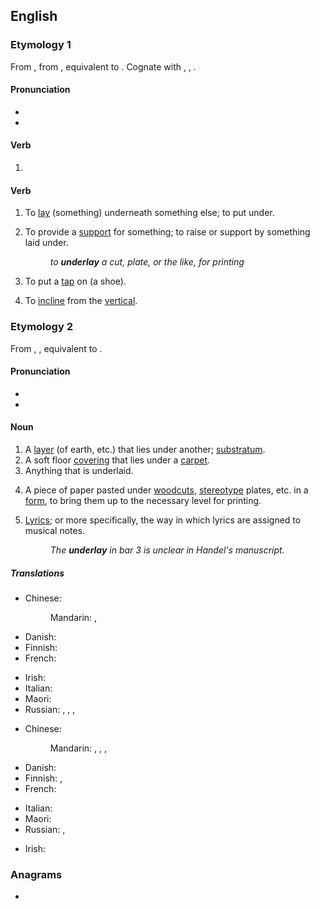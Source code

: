 ==English==

===Etymology 1===
From {{inh|en|enm|underleyen}}, from {{inh|en|ang|underleċġan|t=to underlay, prop, support}}, equivalent to {{prefix|en|under|lay}}. Cognate with {{cog|nl|onderleggen|t=to lay or put under}}, {{cog|de|unterlegen|t=to underlay}}, {{cog|sv|underlägga|t=to underlay}}.

====Pronunciation====
* {{IPA|en|/ʌndəɹˈleɪ/}}
* {{rhymes|en|eɪ|s=3}}

====Verb====
{{head|en|verb form}}

# {{en-simple past of|underlie}}

====Verb====
{{en-verb|underlays|underlaying|underlaid}}

# {{lb|en|transitive}} To [[lay]] (something) underneath something else; to put under.
# {{lb|en|transitive}} To provide a [[support]] for something; to raise or support by something laid under.
#: ''to '''underlay''' a cut, plate, or the like, for printing''
# {{lb|en|transitive}} To put a [[tap]] on (a shoe).
# {{lb|en|mining|ambitransitive|of a vein, fault, or lode}} To [[incline]] from the [[vertical]].
#:{{synonyms|en|hade}}

===Etymology 2===
From {{inh|en|enm|underlay}}, {{m|enm|underlei}}, equivalent to {{prefix|en|under|lay}}.

====Pronunciation====
* {{IPA|en|/ˈʌndəɹˌleɪ/}}
* {{rhymes|en|eɪ|s=3}}

====Noun====
{{en-noun}}

# A [[layer]] (of earth, etc.) that lies under another; [[substratum]].
# A soft floor [[covering]] that lies under a [[carpet]].
# Anything that is underlaid.
# {{lb|en|printing|historical}} A piece of paper pasted under [[woodcut]]s, [[stereotype]] plates, etc. in a [[form]], to bring them up to the necessary level for printing.
# {{lb|en|music}} [[lyrics|Lyrics]]; or more specifically, the way in which lyrics are assigned to musical notes.
#: ''The '''underlay''' in bar 3 is unclear in Handel's manuscript.''

=====Translations=====
{{trans-top|soft floor covering under carpet}}
* Chinese:
*: Mandarin: {{t|cmn|[[地毯]][[襯墊]]}}, {{t|cmn|[[地毯]][[衬垫]]|tr=dìtǎn chèndiàn}}
* Danish: {{t-needed|da}}
* Finnish: {{t|fi|alusmatto}}
* French: {{t+|fr|sous-couche|f}}
{{trans-mid}}
* Irish: {{t|ga|fobhrat|m}}
* Italian: {{t-needed|it}}
* Maori: {{t|mi|tuwhara}}
* Russian: {{t+|ru|подсти́лка|f}}, {{t+|ru|подкла́дка|f}}, {{t+|ru|подсло́й|m}}, {{t+|ru|основа́ние|n}}
{{trans-bottom}}

{{trans-top|anything underlaid}}
* Chinese:
*: Mandarin: {{t|cmn|襯底}}, {{t|cmn|衬底|tr=chèndǐ}}, {{t+|cmn|襯墊物}}, {{t+|cmn|衬垫物|tr=chèndiànwù}}
* Danish: {{t-needed|da}}
* Finnish: {{t|fi|alunen}}, {{t+|fi|alusta}}
* French: {{t-needed|fr}}
{{trans-mid}}
* Italian: {{t-needed|it}}
* Maori: {{t-needed|mi}}
* Russian: {{t+|ru|подсти́лка|f}}, {{t+|ru|подкла́дка|f}}
{{trans-bottom}}

{{trans-top|piece of paper pasted under woodcuts, stereotype plates, etc.}}
* Irish: {{t|ga|foleagan|m}}
{{trans-mid}}
{{trans-bottom}}

===Anagrams===
* {{anagrams|en|a=adelnruy|Dunleary}}